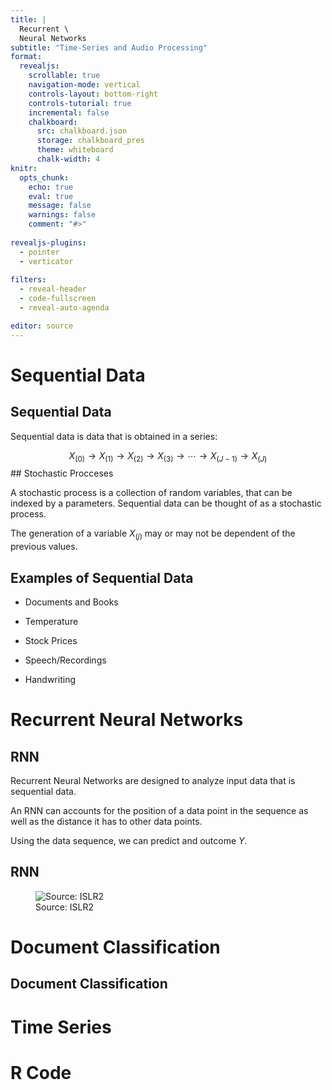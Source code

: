 ```yaml
---
title: |
  Recurrent \
  Neural Networks
subtitle: "Time-Series and Audio Processing"
format:
  revealjs:
    scrollable: true
    navigation-mode: vertical
    controls-layout: bottom-right
    controls-tutorial: true
    incremental: false 
    chalkboard:
      src: chalkboard.json
      storage: chalkboard_pres
      theme: whiteboard
      chalk-width: 4
knitr:
  opts_chunk: 
    echo: true
    eval: true
    message: false
    warnings: false
    comment: "#>" 
    
revealjs-plugins:
  - pointer
  - verticator
  
filters: 
  - reveal-header
  - code-fullscreen
  - reveal-auto-agenda

editor: source
---
```


# Sequential Data

## Sequential Data

Sequential data is data that is obtained in a series:

$$
X_{(0)}\rightarrow
X_{(1)}\rightarrow
X_{(2)}\rightarrow
X_{(3)}\rightarrow
\cdots\rightarrow
X_{(J-1)}\rightarrow
X_{(J)}
$$ \## Stochastic Procceses

A stochastic process is a collection of random variables, that can be indexed by a parameters. Sequential data can be thought of as a stochastic process.

::: fragment
The generation of a variable $X_{(j)}$ may or may not be dependent of the previous values.
:::

## Examples of Sequential Data

-   Documents and Books

-   Temperature

-   Stock Prices

-   Speech/Recordings

-   Handwriting

# Recurrent Neural Networks

## RNN

Recurrent Neural Networks are designed to analyze input data that is sequential data.

::: fragment
An RNN can accounts for the position of a data point in the sequence as well as the distance it has to other data points.
:::

::: fragment
Using the data sequence, we can predict and outcome $Y$.
:::

## RNN

![Source: ISLR2](img/islr2/Chapter10/10_12.png)

# Document Classification

## Document Classification

# Time Series

# R Code
